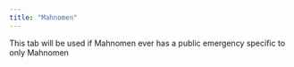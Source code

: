 ```yaml
---
title: "Mahnomen"
---
```


This tab will be used if Mahnomen ever has a public emergency specific to only Mahnomen
